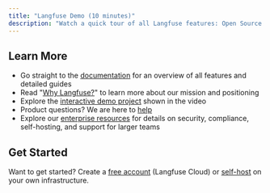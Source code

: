 ```yaml
---
title: "Langfuse Demo (10 minutes)"
description: "Watch a quick tour of all Langfuse features: Open Source LLM Observability, Evaluation, Prompt Management, and more."
---
```



<div className="max-w-7xl pt-10">
<WatchDemoPage />

## Learn More

- Go straight to the [documentation](/docs) for an overview of all features and detailed guides
- Read "[Why Langfuse?](/why)" to learn more about our mission and positioning
- Explore the [interactive demo project](/demo) shown in the video
- Product questions? We are here to [help](/support)
- Explore our [enterprise resources](/enterprise) for details on security, compliance, self-hosting, and support for larger teams

## Get Started

Want to get started? Create a [free account](https://cloud.langfuse.com) (Langfuse Cloud) or [self-host](/self-hosting) on your own infrastructure.

</div>
